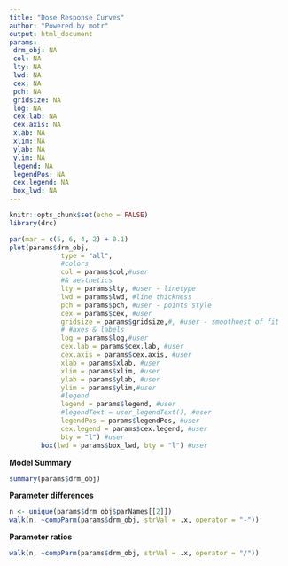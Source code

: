 ```yaml
---
title: "Dose Response Curves"
author: "Powered by motr"
output: html_document
params:
 drm_obj: NA
 col: NA
 lty: NA
 lwd: NA
 cex: NA
 pch: NA
 gridsize: NA
 log: NA
 cex.lab: NA
 cex.axis: NA 
 xlab: NA
 xlim: NA
 ylab: NA
 ylim: NA
 legend: NA
 legendPos: NA
 cex.legend: NA
 box_lwd: NA
---
```


```r
knitr::opts_chunk$set(echo = FALSE)
library(drc)
```

```r
par(mar = c(5, 6, 4, 2) + 0.1)
plot(params$drm_obj,
             type = "all",
             #colors 
             col = params$col,#user
             #& aesthetics
             lty = params$lty, #user - linetype
             lwd = params$lwd, #line thickness
             pch = params$pch, #user - points style
             cex = params$cex, #user
             gridsize = params$gridsize,#, #user - smoothnest of fit
             # #axes & labels
             log = params$log,#user
             cex.lab = params$cex.lab, #user
             cex.axis = params$cex.axis, #user
             xlab = params$xlab, #user
             xlim = params$xlim, #user
             ylab = params$ylab, #user
             ylim = params$ylim,#user
             #legend
             legend = params$legend, #user
             #legendText = user_legendText(), #user
             legendPos = params$legendPos, #user
             cex.legend = params$cex.legend, #user
             bty = "l") #user
        box(lwd = params$box_lwd, bty = "l") #user

```


**Model Summary**
```r
summary(params$drm_obj)
```


**Parameter differences**
```r
n <- unique(params$drm_obj$parNames[[2]])
walk(n, ~compParm(params$drm_obj, strVal = .x, operator = "-"))
```


**Parameter ratios**
```r
walk(n, ~compParm(params$drm_obj, strVal = .x, operator = "/"))
```


